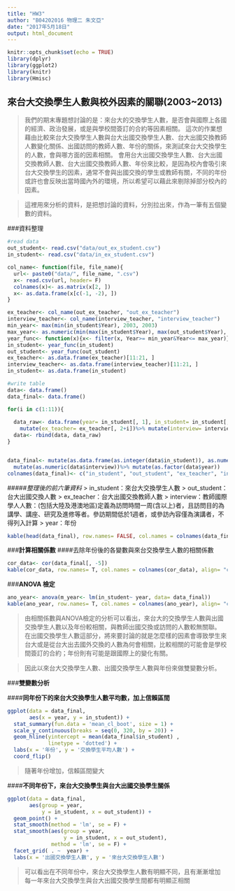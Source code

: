```yaml
---
title: "HW3"
author: "B04202016 物理二 朱文亞"
date: "2017年5月18日"
output: html_document
---
```


```r
knitr::opts_chunk$set(echo = TRUE)
library(dplyr)
library(ggplot2)
library(knitr)
library(Hmisc)

```

## **來台大交換學生人數與校外因素的關聯(2003~2013)**

> 我們的期末專題想討論的是：來台大的交換學生人數，是否會與國際上各國的經濟、政治發展，或是與學校間簽訂的合約等因素相關。
> 這次的作業想藉由比較來台大交換學生人數與台大出國交換學生人數、台大出國交換教師人數變化關係、出國訪問的教師人數、年份的關係，來測試來台大交換學生的人數，會與哪方面的因素相關。
> 會用台大出國交換學生人數、台大出國交換教師人數、台大出國交換教師人數、年份來比較，是因為校內會吸引來台大交換學生的因素，通常不會與出國交換的學生或教師有關，不同的年份或許也會反映出當時國內外的環境，所以希望可以藉此來剔除掉部分校內的因素。

> 這裡用來分析的資料，是把想討論的資料，分別拉出來，作為一筆有五個變數的資料。

###資料整理

```r
#read data
out_student<- read.csv("data/out_ex_student.csv")
in_student<- read.csv("data/in_ex_student.csv")

col_name<- function(file, file_name){
  url<- paste0("data/", file_name, ".csv")
  x<- read.csv(url, header= F)
  colnames(x)<- as.matrix(x[2, ])
  x<- as.data.frame(x[c(-1, -2), ])
}

ex_teacher<- col_name(out_ex_teacher, "out_ex_teacher")
interview_teacher<- col_name(interview_teacher, "interview_teacher")
min_year<- max(min(in_student$Year), 2003, 2003)
max_year<- as.numeric(min(max(in_student$Year), max(out_student$Year), max(as.matrix(ex_teacher$Year))))
year_func<- function(x){x<- filter(x, Year>= min_year&Year<= max_year)}
in_student<- year_func(in_student)
out_student<- year_func(out_student)
ex_teacher<- as.data.frame(ex_teacher)[11:21, ]
interview_teacher<- as.data.frame(interview_teacher)[11:21, ]
in_student<- as.data.frame(in_student)

#write table
data<- data.frame()
data_final<- data.frame()

for(i in c(1:11)){
  
  data_raw<- data.frame(year= in_student[, 1], in_student= in_student[, 2+i])%>% mutate(out_student= out_student[, 2+i])%>%
    mutate(ex_teacher= ex_teacher[, 2+i])%>% mutate(interview= interview_teacher[, 2+i])
  data<- rbind(data, data_raw)
}


data_final<- mutate(as.data.frame(as.integer(data$in_student)), as.numeric(data$out_student))%>%mutate(as.numeric(data$ex_teacher))%>%
  mutate(as.numeric(data$interview))%>% mutate(as.factor(data$year))
colnames(data_final)<- c("in_student", "out_student", "ex_teacher", "interview", "year")

```


#####*整理後的前六筆資料*
> in_student：來台大交換學生人數
> out_student：台大出國交換人數
> ex_teacher：台大出國交換教師人數
> interview：教師國際學人人數：(包括大陸及港澳地區)定義為訪問時間一周(含以上)者，且訪問目的為講學、講座、研究及進修等者。參訪期間低於1週者，或參訪內容僅為演講者，不得列入計算
> year：年份


```r
kable(head(data_final), row.names= FALSE, col.names = colnames(data_final), align= "c")
```


###**計算相關係數**
####去除年份後的各變數與來台交換學生人數的相關係數


```r
cor_data<- cor(data_final[, -5])
kable(cor_data, row.names= T, col.names = colnames(cor_data), align= "c")
```


###**ANOVA 檢定**

```r
ano_year<- anova(m_year<- lm(in_student~ year, data= data_final))
kable(ano_year, row.names= T, col.names = colnames(ano_year), align= "c")
```

> 由相關係數與ANOVA檢定的分析可以看出，來台大的交換學生人數與出國交換學生人數以及年份較相關，與教師出國交換或訪問的人數較無關聯。
> 在出國交換學生人數這部分，將來要討論的就是怎麼樣的因素會導致學生來台大或是從台大出去國外交換的人數為何會相關，比較相關的可能會是學校間簽訂的合約；年份則有可能是跟國際上的變化有關。

> 因此以來台大交換學生人數、出國交換學生人數與年份來做雙變數分析。

###**雙變數分析**

####**同年份下的來台大交換學生人數平均數，加上信賴區間**

```r
ggplot(data = data_final, 
       aes(x = year, y = in_student)) +
  stat_summary(fun.data = 'mean_cl_boot', size = 1) +
  scale_y_continuous(breaks = seq(0, 320, by = 20)) +
  geom_hline(yintercept = mean(data_final$in_student) , 
             linetype = 'dotted') +
  labs(x = '年份', y = '交換學生平均人數') +
  coord_flip()
```


> 隨著年份增加，信賴區間變大


####**不同年份下，來台大交換學生與台大出國交換學生關係**


```r

ggplot(data = data_final, 
       aes(group = year, 
           y = in_student, x = out_student)) +
  geom_point() +
  stat_smooth(method = 'lm', se = F) +
  stat_smooth(aes(group = year, 
                  y = in_student, x = out_student), 
              method = 'lm', se = F) + 
  facet_grid( . ~  year) +
  labs(x = '出國交換學生人數', y = '來台大交換學生人數')
```


> 可以看出在不同年份中，來台大交換學生人數有明顯不同，且有漸漸增加
> 每一年來台大交換學生與台大出國交換學生間都有明顯正相關

